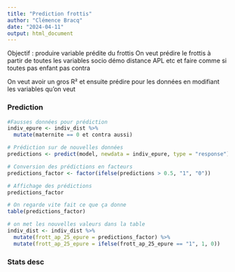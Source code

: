 ---
title: "Prediction frottis"
author: "Clémence Bracq"
date: "2024-04-11"
output: html_document
---

Objectif : produire variable prédite du frottis
On veut prédire le frottis à partir de toutes les variables socio démo distance APL etc et faire comme si toutes pas enfant pas contra

On veut avoir un gros R² et ensuite prédire pour les données en modifiant les variables qu'on veut

### Prediction

```{r}
#Fausses données pour prédiction
indiv_epure <- indiv_dist %>% 
  mutate(maternite == 0 et contra aussi)

# Prédiction sur de nouvelles données
predictions <- predict(model, newdata = indiv_epure, type = "response")

# Conversion des prédictions en facteurs 
predictions_factor <- factor(ifelse(predictions > 0.5, "1", "0"))

# Affichage des prédictions
predictions_factor

# On regarde vite fait ce que ça donne 
table(predictions_factor)

# on met les nouvelles valeurs dans la table
indiv_dist <- indiv_dist %>% 
  mutate(frott_ap_25_epure = predictions_factor) %>% 
  mutate(frott_ap_25_epure = ifelse(frott_ap_25_epure == "1", 1, 0)) 

```

### Stats desc



